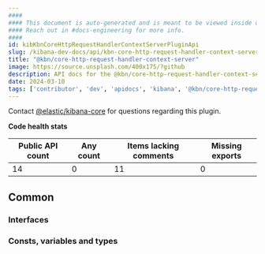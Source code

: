 ```yaml
---
####
#### This document is auto-generated and is meant to be viewed inside our experimental, new docs system.
#### Reach out in #docs-engineering for more info.
####
id: kibKbnCoreHttpRequestHandlerContextServerPluginApi
slug: /kibana-dev-docs/api/kbn-core-http-request-handler-context-server
title: "@kbn/core-http-request-handler-context-server"
image: https://source.unsplash.com/400x175/?github
description: API docs for the @kbn/core-http-request-handler-context-server plugin
date: 2024-03-10
tags: ['contributor', 'dev', 'apidocs', 'kibana', '@kbn/core-http-request-handler-context-server']
---
```




Contact [@elastic/kibana-core](https://github.com/orgs/elastic/teams/kibana-core) for questions regarding this plugin.

**Code health stats**

| Public API count  | Any count | Items lacking comments | Missing exports |
|-------------------|-----------|------------------------|-----------------|
| 14 | 0 | 11 | 0 |

## Common

### Interfaces
<DocDefinitionList data={kbnCoreHttpRequestHandlerContextServerObj.common.interfaces}/>

### Consts, variables and types
<DocDefinitionList data={kbnCoreHttpRequestHandlerContextServerObj.common.misc}/>

